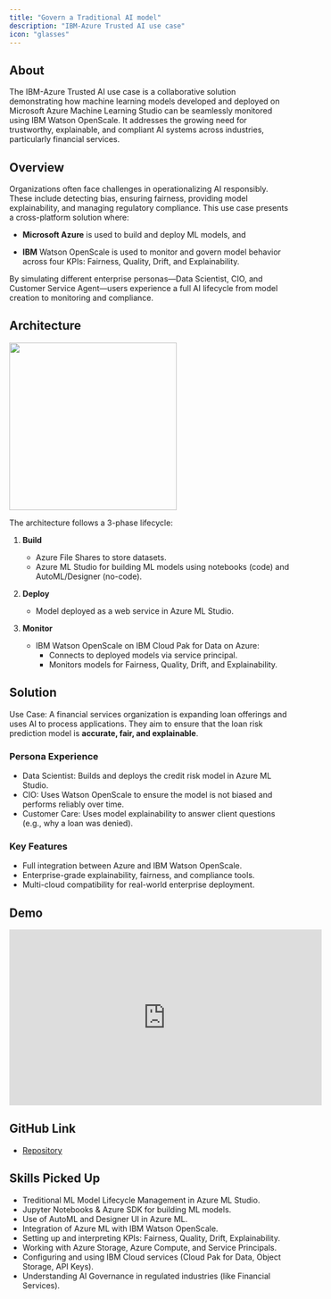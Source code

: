 ```yaml
---
title: "Govern a Traditional AI model"
description: "IBM-Azure Trusted AI use case"
icon: "glasses"
---
```


## About

The IBM-Azure Trusted AI use case is a collaborative solution demonstrating how machine learning models developed and deployed on Microsoft Azure Machine Learning Studio can be seamlessly monitored using IBM Watson OpenScale. It addresses the growing need for trustworthy, explainable, and compliant AI systems across industries, particularly financial services.

## Overview

Organizations often face challenges in operationalizing AI responsibly. These include detecting bias, ensuring fairness, providing model explainability, and managing regulatory compliance. This use case presents a cross-platform solution where:

- **Microsoft Azure** is used to build and deploy ML models, and

- **IBM** Watson OpenScale is used to monitor and govern model behavior across four KPIs: Fairness, Quality, Drift, and Explainability.

By simulating different enterprise personas—Data Scientist, CIO, and Customer Service Agent—users experience a full AI lifecycle from model creation to monitoring and compliance.

## Architecture

<img height="300" src="/images/trustworthy-ai/architecture.png" />

The architecture follows a 3-phase lifecycle:

1. **Build**
    - Azure File Shares to store datasets.
    - Azure ML Studio for building ML models using notebooks (code) and AutoML/Designer (no-code).

2. **Deploy**
    - Model deployed as a web service in Azure ML Studio.

3. **Monitor**
    - IBM Watson OpenScale on IBM Cloud Pak for Data on Azure:
        - Connects to deployed models via service principal.
        - Monitors models for Fairness, Quality, Drift, and Explainability.

## Solution

Use Case:
A financial services organization is expanding loan offerings and uses AI to process applications. They aim to ensure that the loan risk prediction model is **accurate, fair, and explainable**.

### Persona Experience
- Data Scientist: Builds and deploys the credit risk model in Azure ML Studio.
- CIO: Uses Watson OpenScale to ensure the model is not biased and performs reliably over time.
- Customer Care: Uses model explainability to answer client questions (e.g., why a loan was denied).

### Key Features
- Full integration between Azure and IBM Watson OpenScale.
- Enterprise-grade explainability, fairness, and compliance tools.
- Multi-cloud compatibility for real-world enterprise deployment.

## Demo

<Frame>
<iframe
  width="560"
  height="315"
  src="https://www.youtube.com/watch?v=xQ_gsiol3Vc"
  title="YouTube video player"
  frameborder="0"
  allow="accelerometer; autoplay; clipboard-write; encrypted-media; gyroscope; picture-in-picture"
  allowfullscreen
></iframe>
</Frame>

## GitHub Link

- [Repository](https://github.com/IBM/ibm-azure-trusted-ai)

## Skills Picked Up
- Treditional ML Model Lifecycle Management in Azure ML Studio.
- Jupyter Notebooks & Azure SDK for building ML models.
- Use of AutoML and Designer UI in Azure ML.
- Integration of Azure ML with IBM Watson OpenScale.
- Setting up and interpreting KPIs: Fairness, Quality, Drift, Explainability.
- Working with Azure Storage, Azure Compute, and Service Principals.
- Configuring and using IBM Cloud services (Cloud Pak for Data, Object Storage, API Keys).
- Understanding AI Governance in regulated industries (like Financial Services).